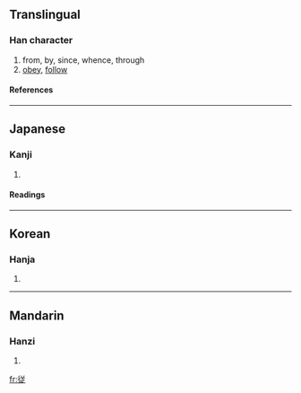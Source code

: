 {{see|從}}

==Translingual==
===Han character===
{{Han char|rn=60|rad=彳|as=07|sn=10|four=|canj=竹人廿卜人 (HOTYO)}}
# from, by, since, whence, through
# [[obey]], [[follow]]
====References====
{{Han ref|kx=0367.271|dkj=10133|dj=0691.130|hdz=20826.040|uh=5F93|ud=24467}}
----
==Japanese==
===Kanji===
{{ja-kanji|grade=6|rs=彳07}}
# {{defn|Japanese}} 
====Readings====
{{ja-readings|on=[[じゅう]] (jū), [[しょう]] (shō), [[じゅ]] (ju)|kun=[[したがう]] (shitagau), [[したがえる]] (shitagaeru), [[より]] (yori)}}
----
==Korean==
===Hanja===
{{ko-hanja|hangeul=종|eumhun=|rv=jong|mr=chong|y=cong}}
# {{defn|Korean}}
----
==Mandarin==
===Hanzi===
{{cmn-hanzi|pin=[[cóng]] ([[cong2]])|wg=ts'ung<sup>2</sup>}}
# {{defn|Mandarin}}

[[fr:従]]